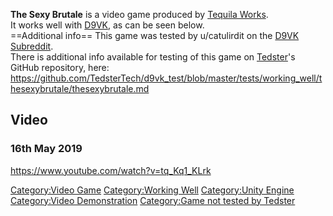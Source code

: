 <strong>The Sexy Brutale</strong> is a video game produced by [[Tequila Works]].
<br />
It works well with [[D9VK]], as can be seen below.
<br />
==Additional info==
This game was tested by u/catulirdit on the [[D9VK Subreddit]].
<br />
There is additional info available for testing of this game on [[User:Tedster|Tedster]]'s GitHub repository, here:
<br />
https://github.com/TedsterTech/d9vk_test/blob/master/tests/working_well/thesexybrutale/thesexybrutale.md
==Video==
===16th May 2019===
<youtube>https://www.youtube.com/watch?v=tq_Kq1_KLrk</youtube>

[[Category:Video Game]]
[[Category:Working Well]]
[[Category:Unity Engine]]
[[Category:Video Demonstration]]
[[Category:Game not tested by Tedster]]
